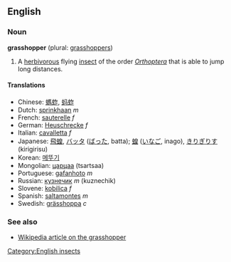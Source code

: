 ==English==
===Noun===
'''grasshopper''' (plural: [[grasshoppers]])

#A [[herbivorous]] flying [[insect]] of the order ''[[Orthoptera]]'' that is able to jump long distances.

====Translations====
*Chinese: [[螞蚱]], [[蚂蚱]]
*Dutch: [[sprinkhaan]] ''m''
*French: [[sauterelle]] ''f''
*German: [[Heuschrecke]] ''f''
*Italian: [[cavalletta]] ''f''
*Japanese: [[飛蝗]], [[バッタ]] ([[ばった]], batta); [[蝗]] ([[いなご]], inago), [[きりぎりす]] (kirigirisu)
*Korean: [[메뚜기]]
*Mongolian: [[царцаа]] (tsartsaa)
*Portuguese: [[gafanhoto]] ''m''
*Russian: [[кузнечик]] ''m'' (kuznechik)
*Slovene: [[kobilica]] ''f''
*Spanish: [[saltamontes]] ''m''
*Swedish: [[grässhoppa]] ''c''

===See also===
*[[w:Grasshopper|Wikipedia article on the grasshopper]]

[[Category:English insects]]